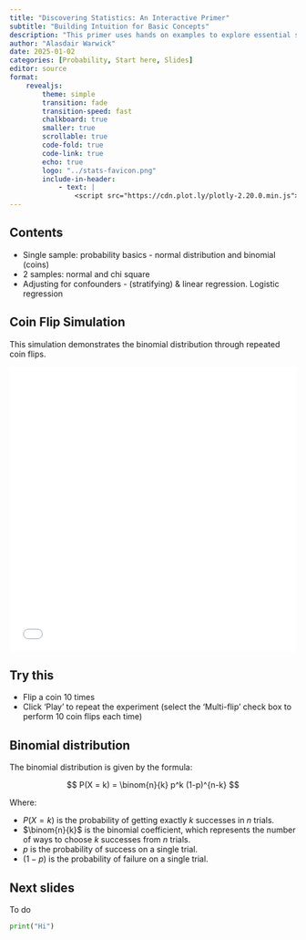 ```yaml
---
title: "Discovering Statistics: An Interactive Primer"
subtitle: "Building Intuition for Basic Concepts"
description: "This primer uses hands on examples to explore essential statistical concepts including probability, distributions, hypothesis testing, and regression analysis."
author: "Alasdair Warwick"
date: 2025-01-02
categories: [Probability, Start here, Slides]
editor: source
format:
    revealjs:
        theme: simple
        transition: fade
        transition-speed: fast
        chalkboard: true
        smaller: true
        scrollable: true
        code-fold: true
        code-link: true
        echo: true
        logo: "../stats-favicon.png"
        include-in-header:
            - text: |
                <script src="https://cdn.plot.ly/plotly-2.20.0.min.js"></script>
---
```


## Contents

- ⁠Single sample: probability basics - normal distribution and binomial (coins)
- ⁠⁠2 samples: normal and chi square
- Adjusting for confounders - (stratifying) & linear regression. Logistic regression

## Coin Flip Simulation

This simulation demonstrates the binomial distribution through repeated coin flips.

::: {.column-page}
<iframe src="../resources/coin-flip.html" width="100%" height="500px" frameBorder="0"></iframe>
:::

::: {.notes}

::: {.callout-tip}
## Try this

- Flip a coin 10 times
- Click 'Play' to repeat the experiment (select the 'Multi-flip' check box to perform 10 coin flips each time)
:::

:::

## Binomial distribution {background-color="lightblue" visibility="uncounted"}

The binomial distribution is given by the formula:

$$ P(X = k) = \binom{n}{k} p^k (1-p)^{n-k} $$

Where:

- $P(X = k)$ is the probability of getting exactly $k$ successes in $n$ trials.
- $\binom{n}{k}$ is the binomial coefficient, which represents the number of ways to choose $k$ successes from $n$ trials.
- $p$ is the probability of success on a single trial.
- $(1-p)$ is the probability of failure on a single trial.

## Next slides

To do

```python
print("Hi")
```
